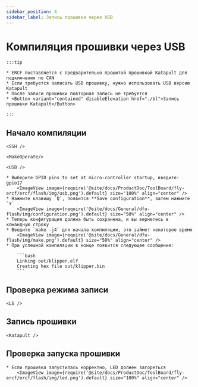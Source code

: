 ```yaml
---
sidebar_position: 4
sidebar_label: Запись прошивки через USB
---
```



# Компиляция прошивки через USB

    :::tip

    * ERCF поставляется с предварительно прошитой прошивкой Katapult для подключения по CAN
    * Если требуется записать USB прошивку, нужно использовать USB версию Katapult
    * После записи прошивки повторная запись не требуется
    * <Button variant="contained" disableElevation href="./bl">Запись прошивки Katapult</Button>

    :::

## Начало компиляции

    <SSH />

    <MakeOperate/>

    <USB />

    * Выберите GPIO pins to set at micro-controller startup, введите: gpio17
        <ImageView image={require('@site/docs/ProductDoc/ToolBoard/fly-ercf/ercf/flash/img/usb.png').default} size="100%" align="center" />
    * Нажмите клавишу `Q`, появится **Save configuration**, затем нажмите `Y`
        <ImageView image={require('@site/docs/General/dfu-flash/img/configuration.png').default} size="50%" align="center" />
    * Теперь конфигурация должна быть сохранена, и вы вернетесь в командную строку
    * Введите `make -j4` для начала компиляции, это займет некоторое время
        <ImageView image={require('@site/docs/General/dfu-flash/img/make.png').default} size="50%" align="center" />
    * При успешной компиляции в конце появится следующее сообщение:

        ```bash
        Linking out/klipper.elf
        Creating hex file out/klipper.bin
        ```

## Проверка режима записи

    <LS />


## Запись прошивки
    
    <Katapult />

## Проверка запуска прошивки

    * Если прошивка запустилась корректно, LED должен загореться
        <ImageView image={require('@site/docs/ProductDoc/ToolBoard/fly-ercf/ercf/flash/img/led.png').default} size="100%" align="center" />